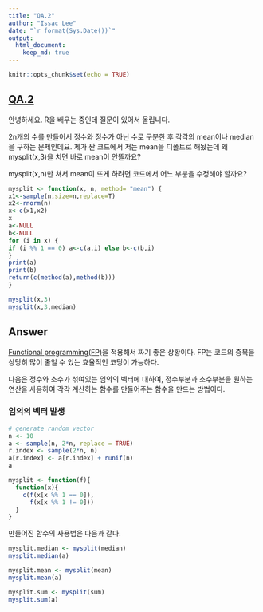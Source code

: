 ```yaml
---
title: "QA.2"
author: "Issac Lee"  
date: "`r format(Sys.Date())`"
output:  
  html_document:  
    keep_md: true 
---
```


```r
knitr::opts_chunk$set(echo = TRUE)
```

## [QA.2](https://www.facebook.com/groups/krstudy/permalink/766011580239783)
안녕하세요.
R을 배우는 중인데 질문이 있어서 올립니다.

2n개의 수를 만들어서 정수와 정수가 아닌 수로 구분한 후 각각의 mean이나 median을 구하는 문제인데요. 제가 짠 코드에서 저는 mean을 디폴트로 해놨는데 왜 mysplit(x,3)을 치면 바로 mean이 안뜰까요?

mysplit(x,n)만 쳐서 mean이 뜨게 하려면 코드에서 어느 부분을 수정해야 할까요?

```r
mysplit <- function(x, n, method= "mean") {
x1<-sample(n,size=n,replace=T)
x2<-rnorm(n)
x<-c(x1,x2)
x
a<-NULL
b<-NULL
for (i in x) {
if (i %% 1 == 0) a<-c(a,i) else b<-c(b,i)
}
print(a)
print(b)
return(c(method(a),method(b)))
}
```

```r
mysplit(x,3)
mysplit(x,3,median)
```


## Answer
[Functional programming(FP)](http://adv-r.had.co.nz/Functional-programming.html)을 적용해서 짜기 좋은 상황이다. FP는 코드의 중복을 상당히 많이 줄일 수 있는 효율적인 코딩이 가능하다.

다음은 정수와 소수가 섞여있는 임의의 벡터에 대하여, 정수부분과 소수부분을 원하는 연산을 사용하여 각각 계산하는 함수를 만들어주는 함수을 만드는 방법이다.

### 임의의 벡터 발생
```r
# generate random vector
n <- 10
a <- sample(n, 2*n, replace = TRUE)
r.index <- sample(2*n, n)
a[r.index] <- a[r.index] + runif(n)
a    
```

```r
mysplit <- function(f){
  function(x){
    c(f(x[x %% 1 == 0]),
      f(x[x %% 1 != 0]))
  }
}
```

만들어진 함수의 사용법은 다음과 같다.
```r
mysplit.median <- mysplit(median)
mysplit.median(a)

mysplit.mean <- mysplit(mean)
mysplit.mean(a)

mysplit.sum <- mysplit(sum)
mysplit.sum(a)

```

